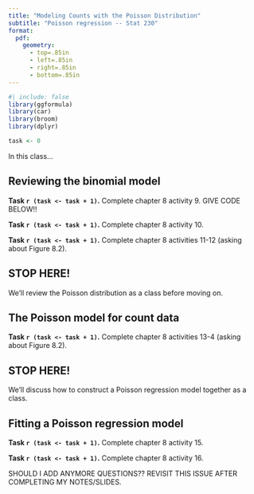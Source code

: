```yaml
---
title: "Modeling Counts with the Poisson Distribution"
subtitle: "Poisson regression -- Stat 230"
format:
  pdf:
    geometry:
      - top=.85in
      - left=.85in
      - right=.85in
      - bottom=.85in
---
```


```r
#| include: false
library(ggformula)
library(car)
library(broom)
library(dplyr)

task <- 0
```

In this class...

## Reviewing the binomial model

**Task `r (task <- task + 1)`.** Complete chapter 8 activity 9. GIVE CODE BELOW!!

**Task `r (task <- task + 1)`.** Complete chapter 8 activity 10.

**Task `r (task <- task + 1)`.** Complete chapter 8 activities 11-12 (asking about Figure 8.2).



:::{.callout-important}
## STOP HERE! 
We'll review the Poisson distribution as a class before moving on.
:::


## The Poisson model for count data


**Task `r (task <- task + 1)`.** Complete chapter 8 activities 13-4 (asking about Figure 8.2).



:::{.callout-important}
## STOP HERE! 
We'll discuss how to construct a Poisson regression model together as a class.
:::


## Fitting a Poisson regression model


**Task `r (task <- task + 1)`.** Complete chapter 8 activity 15.

**Task `r (task <- task + 1)`.** Complete chapter 8 activity 16.

SHOULD I ADD ANYMORE QUESTIONS?? REVISIT THIS ISSUE AFTER COMPLETING MY NOTES/SLIDES.

